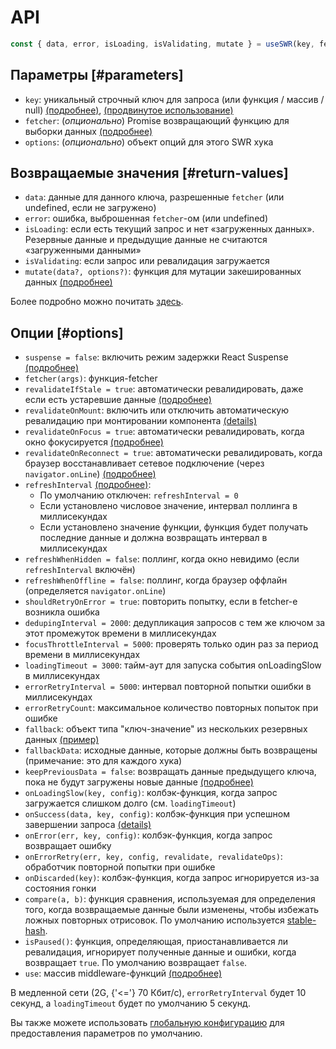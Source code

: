 
# API

```js
const { data, error, isLoading, isValidating, mutate } = useSWR(key, fetcher, options)
```

## Параметры [#parameters]

- `key`: уникальный строчный ключ для запроса (или функция / массив / null) [(подробнее)](/docs/arguments), [(продвинутое использование)](/docs/conditional-fetching)
- `fetcher`: (_опционально_) Promise возвращающий функцию для выборки данных [(подробнее)](/docs/data-fetching)
- `options`: (_опционально_) объект опций для этого SWR хука

## Возвращаемые значения [#return-values]

- `data`: данные для данного ключа, разрешенные `fetcher` (или undefined, если не загружено)
- `error`: ошибка, выброшенная `fetcher`-ом (или undefined)
- `isLoading`: если есть текущий запрос и нет «загруженных данных». Резервные данные и предыдущие данные не считаются «загруженными данными»
- `isValidating`: если запрос или ревалидация загружается
- `mutate(data?, options?)`: функция для мутации закешированных данных [(подробнее)](/docs/mutation)

Более подробно можно почитать [здесь](/docs/advanced/understanding).

## Опции [#options]

- `suspense = false`: включить режим задержки React Suspense [(подробнее)](/docs/suspense)
- `fetcher(args)`: функция-fetcher
- `revalidateIfStale = true`: автоматически ревалидировать, даже если есть устаревшие данные [(подробнее)](/docs/revalidation#отключение-автоматических-ревалидаций)
- `revalidateOnMount`: включить или отключить автоматическую ревалидацию при монтировании компонента [(details)](/docs/revalidation#revalidate-on-mount)
- `revalidateOnFocus = true`: автоматически ревалидировать, когда окно фокусируется [(подробнее)](/docs/revalidation)
- `revalidateOnReconnect = true`: автоматически ревалидировать, когда браузер восстанавливает сетевое подключение (через `navigator.onLine`) [(подробнее)](/docs/revalidation)
- `refreshInterval` [(подробнее)](/docs/revalidation):
  - По умолчанию отключен: `refreshInterval = 0`
  - Если установлено числовое значение, интервал поллинга в миллисекундах
  - Если установлено значение функции, функция будет получать последние данные и должна возвращать интервал в миллисекундах
- `refreshWhenHidden = false`: поллинг, когда окно невидимо (если `refreshInterval` включён)
- `refreshWhenOffline = false`: поллинг, когда браузер оффлайн (определяется `navigator.onLine`)
- `shouldRetryOnError = true`: повторить попытку, если в fetcher-е возникла ошибка
- `dedupingInterval = 2000`: дедупликация запросов с тем же ключом за этот промежуток времени в миллисекундах
- `focusThrottleInterval = 5000`: проверять только один раз за период времени в миллисекундах
- `loadingTimeout = 3000`: тайм-аут для запуска события onLoadingSlow в миллисекундах
- `errorRetryInterval = 5000`: интервал повторной попытки ошибки в миллисекундах
- `errorRetryCount`: максимальное количество повторных попыток при ошибке
- `fallback`: объект типа "ключ-значение" из нескольких резервных данных [(пример)](/docs/with-nextjs)
- `fallbackData`: исходные данные, которые должны быть возвращены (примечание: это для каждого хука)
- `keepPreviousData = false`: возвращать данные предыдущего ключа, пока не будут загружены новые данные [(подробнее)](/docs/advanced/understanding#возврат-предыдущих-данных-для-лучшего-ux)
- `onLoadingSlow(key, config)`: колбэк-функция, когда запрос загружается слишком долго (см. `loadingTimeout`)
- `onSuccess(data, key, config)`: колбэк-функция при успешном завершении запроса [(details)](/docs/advanced/understanding#on-success-callback)
- `onError(err, key, config)`: колбэк-функция, когда запрос возвращает ошибку
- `onErrorRetry(err, key, config, revalidate, revalidateOps)`: обработчик повторной попытки при ошибке
- `onDiscarded(key)`: колбэк-функция, когда запрос игнорируется из-за состояния гонки
- `compare(a, b)`: функция сравнения, используемая для определения того, когда возвращаемые данные были изменены, чтобы избежать ложных повторных отрисовок. По умолчанию используется [stable-hash](https://github.com/shuding/stable-hash).
- `isPaused()`: функция, определяющая, приостанавливается ли ревалидация, игнорирует полученные данные и ошибки, когда возвращает `true`. По умолчанию возвращает `false`.
- `use`: массив middleware-функций [(подробнее)](/docs/middleware)

<Callout emoji="💡">
  В медленной сети (2G, {'<='} 70 Кбит/с), <code>errorRetryInterval</code> будет 10 секунд,
  а&nbsp;<code>loadingTimeout</code> будет по умолчанию 5 секунд.
</Callout>

Вы также можете использовать [глобальную конфигурацию](/docs/global-configuration) для предоставления параметров по умолчанию.
